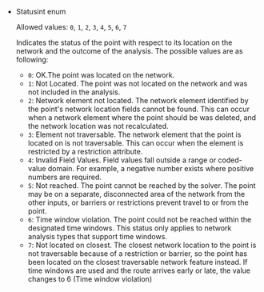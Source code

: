 
- <p class="space-x-2"><span class="font-bold">Status</span><span class="font-sm text-color-3">int enum</span></p>

  Allowed values: `0`, `1`, `2`, `3`, `4`, `5`, `6`, `7`

  Indicates the status of the point with respect to its location on the network and the outcome of the analysis. The possible values are as following:

   - `0`: OK.The point was located on the network.
   - `1`: Not Located. The point was not located on the network and was not included in the analysis.
   - `2`:  Network element not located. The network element identified by the point's network location fields cannot be found. This can occur when a network element where the point should be was deleted, and the network location was not recalculated.
   - `3`: Element not traversable. The network element that the point is located on is not traversable. This can occur when the element is restricted by a restriction attribute.
   - `4`: Invalid Field Values. Field values fall outside a range or coded-value domain. For example, a negative number exists where positive numbers are required.
   - `5`: Not reached. The point cannot be reached by the solver. The point may be on a separate, disconnected area of the network from the other inputs, or barriers or restrictions prevent travel to or from the point.
   - `6`: Time window violation. The point could not be reached within the designated time windows. This status only applies to network analysis types that support time windows.
   - `7`: Not located on closest. The closest network location to the point is not traversable because of a restriction or barrier, so the point has been located on the closest traversable network feature instead. If time windows are used and the route arrives early or late, the value changes to 6 (Time window violation)